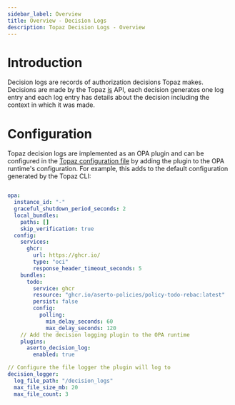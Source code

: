 ```yaml
---
sidebar_label: Overview
title: Overview - Decision Logs
description: Topaz Decision Logs - Overview
---
```


# Introduction

Decision logs are records of authorization decisions Topaz makes. Decisions are made by the Topaz [is](/docs/authorizer-guide/is) API, 
each decision generates one log entry and each log entry has details about the decision including the context in which it was made.

# Configuration

Topaz decision logs are implemented as an OPA plugin and can be configured in the [Topaz configuration file](/docs/command-line-interface/topaz-cli/configuration) 
by adding the plugin to the OPA runtime's configuration. For example, this adds to the default configuration generated by the Topaz CLI:

```yaml

opa:
  instance_id: "-"
  graceful_shutdown_period_seconds: 2  
  local_bundles:
    paths: []
    skip_verification: true
  config:
    services:      
      ghcr:
        url: https://ghcr.io/
        type: "oci"
        response_header_timeout_seconds: 5
    bundles:      
      todo:
        service: ghcr    
        resource: "ghcr.io/aserto-policies/policy-todo-rebac:latest"
        persist: false
        config:          
          polling:
            min_delay_seconds: 60
            max_delay_seconds: 120
    // Add the decision logging plugin to the OPA runtime
    plugins:
      aserto_decision_log:
        enabled: true

// Configure the file logger the plugin will log to
decision_logger:
  log_file_path: "/decision_logs"
  max_file_size_mb: 20
  max_file_count: 3
```